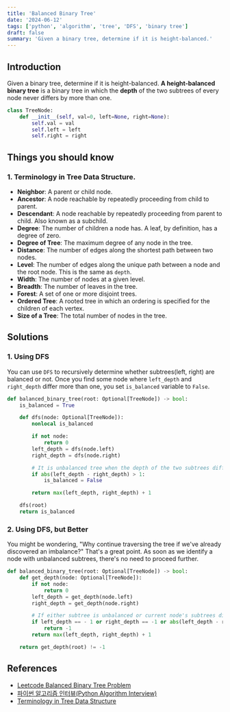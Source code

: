 ```yaml
---
title: 'Balanced Binary Tree'
date: '2024-06-12'
tags: ['python', 'algorithm', 'tree', 'DFS', 'binary tree']
draft: false
summary: 'Given a binary tree, determine if it is height-balanced.'
---
```


## Introduction
Given a binary tree, determine if it is height-balanced.
**A height-balanced binary tree** is a binary tree in which
the **depth** of the two subtrees of every node never differs by more than one.

```python:tree-node.py
class TreeNode:
    def __init__(self, val=0, left=None, right=None):
        self.val = val
        self.left = left
        self.right = right
```
## Things you should know
### 1. Terminology in Tree Data Structure.
* **Neighbor**: A parent or child node.
* **Ancestor**: A node reachable by repeatedly proceeding from child to parent.
* **Descendant**: A node reachable by repeatedly proceeding from parent to child. Also known as a subchild.
* **Degree**: The number of children a node has. A leaf, by definition, has a degree of zero.
* **Degree of Tree**: The maximum degree of any node in the tree.
* **Distance**: The number of edges along the shortest path between two nodes.
* **Level**: The number of edges along the unique path between a node and the root node. This is the same as `depth`.
* **Width**: The number of nodes at a given level.
* **Breadth**: The number of leaves in the tree.
* **Forest**: A set of one or more disjoint trees.
* **Ordered Tree**: A rooted tree in which an ordering is specified for the children of each vertex.
* **Size of a Tree**: The total number of nodes in the tree.

## Solutions

### 1. Using DFS
You can use `DFS` to recursively determine whether subtrees(left, right) are balanced or not.
Once you find some node where `left_depth` and `right_depth` differ more than one,
you set `is_balanced` variable to `False`. 

```python:main.py
def balanced_binary_tree(root: Optional[TreeNode]) -> bool:
    is_balanced = True

    def dfs(node: Optional[TreeNode]):
        nonlocal is_balanced

        if not node:
            return 0
        left_depth = dfs(node.left)
        right_depth = dfs(node.right)

        # It is unbalanced tree when the depth of the two subtrees differ more than one.
        if abs(left_depth - right_depth) > 1:
            is_balanced = False

        return max(left_depth, right_depth) + 1

    dfs(root)
    return is_balanced
```

### 2. Using DFS, but Better
You might be wondering, "Why continue traversing the tree if we've already discovered an imbalance?" 
That's a great point. As soon as we identify a node with unbalanced subtrees, there's no need to proceed further.
```python:main.py
def balanced_binary_tree(root: Optional[TreeNode]) -> bool:
    def get_depth(node: Optional[TreeNode]):
        if not node:
            return 0
        left_depth = get_depth(node.left)
        right_depth = get_depth(node.right)

        # If either subtree is unbalanced or current node's subtrees differ by more than 1, return -1
        if left_depth == - 1 or right_depth == -1 or abs(left_depth - right_depth) > 1:
            return -1
        return max(left_depth, right_depth) + 1

    return get_depth(root) != -1
```

## References

- [Leetcode Balanced Binary Tree Problem](https://leetcode.com/problems/balanced-binary-tree)
- [파이썬 알고리즘 인터뷰(Python Algorithm Interview)](https://www.aladin.co.kr/shop/wproduct.aspx?ItemId=245495826)
- [Terminology in Tree Data Structure](https://en.wikipedia.org/wiki/Tree_%28data_structure%29) 